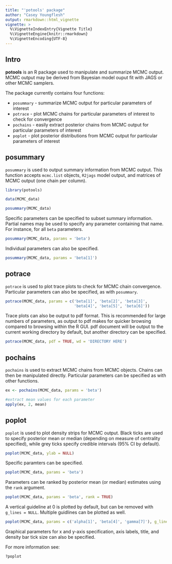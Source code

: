 ```yaml
---
title: "'potools' package"
author: "Casey Youngflesh"
output: rmarkdown::html_vignette
vignette: >
  %\VignetteIndexEntry{Vignette Title}
  %\VignetteEngine{knitr::rmarkdown}
  %\VignetteEncoding{UTF-8}
---
```


## Intro

**potools** is an R package used to manipulate and summarize MCMC output. MCMC output may be derived from Bayesian model ouput fit with JAGS or other MCMC samplers.

The package currently contains four functions:

- `posummary` - summarize MCMC output for particular parameters of interest
- `potrace` - plot MCMC chains for particular parameters of interest to check for convergence
- `pochains` - easily extract posterior chains from MCMC output for particular parameters of interest
- `poplot` - plot posterior distributions from MCMC output for particular parameters of interest


## posummary

`posummary` is used to output summary information from MCMC output. This function accepts `mcmc.list` objects, `R2jags` model output, and matrices of MCMC output (one chain per column).

```r
library(potools)

data(MCMC_data)

posummary(MCMC_data)
```

Specific parameters can be specified to subset summary information. Partial names may be used to specify any parameter containing that name. For instance, for all `beta` parameters.

```r
posummary(MCMC_data, params = 'beta')
```

Individual parameters can also be specified.

```r
posummary(MCMC_data, params = 'beta[1]')
```


## potrace

`potrace` is used to plot trace plots to check for MCMC chain convergence. Particular parameters can also be specified, as with `posummary`.

```r
potrace(MCMC_data, params = c('beta[1]', 'beta[2]', 'beta[3]', 
                              'beta[4]', 'beta[5]', 'beta[6]'))
```

Trace plots can also be output to pdf format. This is recommended for large numbers of parameters, as output to pdf makes for quicker browsing compared to browsing within the R GUI. pdf document will be output to the current working directory by default, but another directory can be specified.

```r
potrace(MCMC_data, pdf = TRUE, wd = 'DIRECTORY HERE')
```

## pochains

`pochains` is used to extract MCMC chains from MCMC objects. Chains can then be manipulated directly. Particular parameters can be specified as with other functions.

```r
ex <- pochains(MCMC_data, params = 'beta')

#extract mean values for each parameter
apply(ex, 2, mean)
```

## poplot

`poplot` is used to plot density strips for MCMC output. Black ticks are used to specify posterior mean or median (depending on measure of centrality specified), while grey ticks specify credible intervals (95% CI by default).

```r
poplot(MCMC_data, ylab = NULL)
```

Specific paramters can be specified.

```r
poplot(MCMC_data, params = 'beta')
```

Parameters can be ranked by posterior mean (or median) estimates using the `rank` argument.

```r
poplot(MCMC_data, params = 'beta', rank = TRUE)
```

A vertical guideline at 0 is plotted by default, but can be removed with `g_lines = NULL`. Multiple guidlines can be plotted as well.

```r
poplot(MCMC_data, params = c('alpha[1]', 'beta[4]', 'gamma[7]'), g_lines = c(-40, -20, 0, 20, 40))
```

Graphical parameters for x and y-axis specification, axis labels, title, and density bar tick size can also be specified.

For more information see:

```r
?poplot
```
